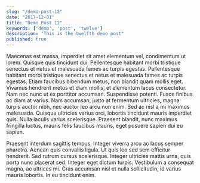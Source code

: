 ```yaml
---
slug: "/demo-post-12"
date: "2017-12-01"
title: "Demo Post 12"
keywords: ['demo', 'post', 'twelve']
description: "This is the twelfth demo post"
published: true
---
```


Maecenas est massa, imperdiet sit amet elementum vel, condimentum ut lorem. Quisque quis tincidunt dui. Pellentesque habitant morbi tristique senectus et netus et malesuada fames ac turpis egestas. Pellentesque habitant morbi tristique senectus et netus et malesuada fames ac turpis egestas. Etiam faucibus bibendum metus, non blandit quam mollis eget. Vivamus hendrerit metus et diam mollis, et elementum lacus consectetur. Nam nec nunc ut ex porttitor accumsan. Suspendisse potenti. Fusce finibus ac diam at varius. Nam accumsan, justo at fermentum ultricies, magna turpis auctor nibh, nec auctor leo arcu non enim. Sed ac nisl a mi maximus malesuada. Quisque ultricies varius orci, lobortis tincidunt mauris imperdiet quis. Nulla iaculis varius scelerisque. Praesent blandit, nunc maximus fringilla luctus, mauris felis faucibus mauris, eget posuere sapien dui eu sapien.

Praesent interdum sagittis tempus. Integer viverra arcu ac lacus semper pharetra. Aenean quis convallis ligula. Ut quis leo sed sem efficitur hendrerit. Sed rutrum cursus scelerisque. Integer ultricies mattis urna, quis porta nunc placerat sed. Integer eget dictum turpis. Vestibulum a consequat magna, ac ultrices mi. Cras accumsan nisl et nulla sollicitudin, id varius mauris lobortis. In eu tincidunt enim.
